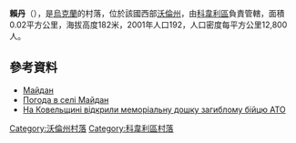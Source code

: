 {{coord|51|1|19|N|24|56|5|E|scale:30000|display=title}}

'''賴丹'''（{{lang-uk|Майдан}}），是[[烏克蘭|烏克蘭]]的村落，位於該國西部[[沃倫州|沃倫州]]，由[[科韋利區|科韋利區]]負責管轄，面積0.02平方公里，海拔高度182米，2001年人口192，人口密度每平方公里12,800人。

==參考資料==
*[http://w1.c1.rada.gov.ua/pls/z7502/A005?rdat1=10.11.2011&rf7571=3895 Майдан]{{dead link|date=2018年4月 |bot=InternetArchiveBot |fix-attempted=yes }}
* [http://weather.in.ua/ua/volynskaja/14306 Погода в селі Майдан] {{Wayback|url=http://weather.in.ua/ua/volynskaja/14306 |date=20160305094009 }}
* [http://ar.volyn.ua/20150831-na-kovelschyni-vidkryly-memorialnu-doshku-zahyblomu-bijtsyu-ato/ На Ковельщині відкрили меморіальну дошку загиблому бійцю АТО]{{dead link|date=2018年4月 |bot=InternetArchiveBot |fix-attempted=yes }}

[[Category:沃倫州村落|Category:沃倫州村落]]
[[Category:科韋利區村落|Category:科韋利區村落]]


{{Volyn-geo-stub}}